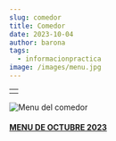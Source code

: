 ```yaml
---
slug: comedor
title: Comedor
date: 2023-10-04
author: barona
tags:
  - informacionpractica
image: /images/menu.jpg
---
```

| |
| :-: |
|   | 

![Menu del comedor](/images/menu.jpg "Menu mensual del comedor")

#### [M﻿ENU DE OCTUBRE 2023](docs/MENU_OCTUBRE_2023.pdf)

